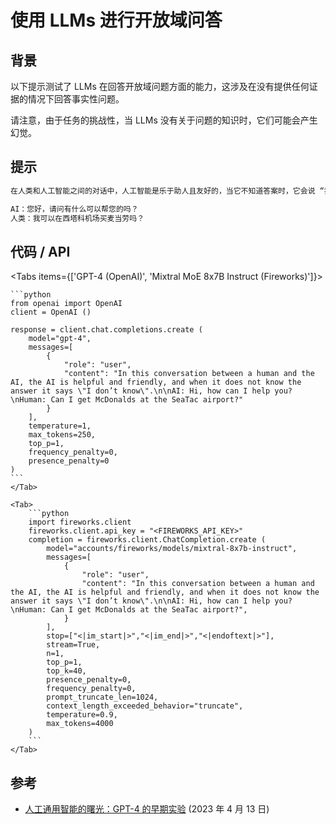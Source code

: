 # 使用 LLMs 进行开放域问答


## 背景
以下提示测试了 LLMs 在回答开放域问题方面的能力，这涉及在没有提供任何证据的情况下回答事实性问题。

<Callout type="warning" emoji="⚠️">
    请注意，由于任务的挑战性，当 LLMs 没有关于问题的知识时，它们可能会产生幻觉。
</Callout>

## 提示
```markdown
在人类和人工智能之间的对话中，人工智能是乐于助人且友好的，当它不知道答案时，它会说 “我不知道”。

AI：您好，请问有什么可以帮您的吗？
人类：我可以在西塔科机场买麦当劳吗？
```

## 代码 / API

<Tabs items={['GPT-4 (OpenAI)', 'Mixtral MoE 8x7B Instruct (Fireworks)']}>
    <Tab>
  
    ```python
    from openai import OpenAI
    client = OpenAI ()

    response = client.chat.completions.create (
        model="gpt-4",
        messages=[
            {
                "role": "user",
                "content": "In this conversation between a human and the AI, the AI is helpful and friendly, and when it does not know the answer it says \"I don’t know\".\n\nAI: Hi, how can I help you?\nHuman: Can I get McDonalds at the SeaTac airport?"
            }
        ],
        temperature=1,
        max_tokens=250,
        top_p=1,
        frequency_penalty=0,
        presence_penalty=0
    )
    ```
    </Tab>

    <Tab>
        ```python
        import fireworks.client
        fireworks.client.api_key = "<FIREWORKS_API_KEY>"
        completion = fireworks.client.ChatCompletion.create (
            model="accounts/fireworks/models/mixtral-8x7b-instruct",
            messages=[
                {
                    "role": "user",
                    "content": "In this conversation between a human and the AI, the AI is helpful and friendly, and when it does not know the answer it says \"I don’t know\".\n\nAI: Hi, how can I help you?\nHuman: Can I get McDonalds at the SeaTac airport?",
                }
            ],
            stop=["<|im_start|>","<|im_end|>","<|endoftext|>"],
            stream=True,
            n=1,
            top_p=1,
            top_k=40,
            presence_penalty=0,
            frequency_penalty=0,
            prompt_truncate_len=1024,
            context_length_exceeded_behavior="truncate",
            temperature=0.9,
            max_tokens=4000
        )
        ```
    </Tab>
</Tabs>

## 参考
- [人工通用智能的曙光：GPT-4 的早期实验](https://arxiv.org/abs/2303.12712) (2023 年 4 月 13 日)